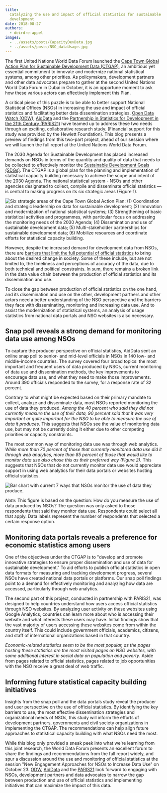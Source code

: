 ```yaml
---
title:
  Catalyzing the use and impact of official statistics for sustainable
  development
date: 2018-08-27
authors:
  - deirdre-appel
images:
  - ../assets/posts/CapacityDevData.jpg
  - ../assets/posts/NSO_dataUsage.jpg
---
```



The first United Nations World Data Forum launched the
[Cape Town Global Action Plan for Sustainable Development Data (CTGAP)](https://unstats.un.org/sdgs/hlg/cape-town-global-action-plan/),
an ambitious yet essential commitment to innovate and modernize national
statistical systems, among other priorities. As policymakers, development
partners and other data advocates prepare to gather at the second United Nations
World Data Forum in Dubai in October, it is an opportune moment to ask how these
various actors can effectively implement this Plan.

A critical piece of this puzzle is to be able to better support National
Statistical Offices (NSOs) in increasing the use and impact of official
statistics and facilitating better data dissemination strategies.
[Open Data Watch (ODW)](https://opendatawatch.com/),
[AidData](https://www.aiddata.org/) and the
[Partnership in Statistics for Development in the 21th Century (PARIS21)](https://paris21.org/)
have teamed up to address these two needs through an exciting, collaborative
research study. (Financial support for this study was provided by the Hewlett
Foundation). This blog presents a preview of findings from this two-part
project, ahead of our session where we will launch the full report at the United
Nations World Data Forum.

The 2030 Agenda for Sustainable Development has placed increased demands on NSOs
in terms of the quantity and quality of data that needs to be collected to
effectively monitor the
[Sustainable Development Goals (SDGs)](https://sustainabledevelopment.un.org/).
The CTGAP is a global plan for the planning and implementation of statistical
capacity building necessary to achieve the scope and intent of the 2030 Agenda.
The national statistical system - NSOs and other agencies designated to collect,
compile and disseminate official statistics — is central to making progress on
its six strategic areas (Figure 1).

<Box mb={3}>
  <Img
    fluid={props.images[0]}
    title="Figure 1: Six strategic areas of the Cape Town Global Action Plan."
    alt="Six strategic areas of the Cape Town Global Action Plan: (1) Coordination and strategic leadership on data for sustainable development; (2) Innovation and modernization of national statistical systems; (3) Strengthening of basic statistical activities and programmes, with particular focus on addressing the monitoring needs of the 2030 Agenda; (4) Dissemination and use of sustainable development data; (5) Multi-stakeholder partnerships for sustainable development data; (6) Mobilize resources and coordinate efforts for statistical capacity building."
  />
</Box>

However, despite the increased demand for development data from NSOs, there are
[barriers that limit the full potential of official statistics](https://www.aiddata.org/publications/avoiding-data-graveyards-insights-from-data-producers-users-in-three-countries)
to bring about the desired change in society. Some of these include, but are not
limited to, the timeliness and perceptions of accuracy of the data, due to both
technical and political constraints. In sum, there remains a broken link in the
data value chain between the production of official statistics and its
dissemination and use.

To close the gap between production of official statistics on the one hand, and
its dissemination and use on the other, development partners and other actors
need a better understanding of the NSO perspective and the barriers they face
with disseminating, monitoring and increasing data use. And to assist the
modernization of statistical systems, an analysis of usage statistics from
national data portals and NSO websites is also necessary.

## Snap poll reveals a strong demand for monitoring data use among NSOs

To capture the producer perspective on official statistics, AidData sent an
online snap poll to senior- and mid-level officials in NSOs in 140 low- and
middle-income countries. The survey covered four broad topics: the most
important and frequent users of data produced by NSOs, current monitoring of
data use and dissemination methods, the key improvements to encourage data use,
and what they need to make those improvements. Around 390 officials responded to
the survey, for a response rate of 32 percent.

Contrary to what might be expected based on their primary mandate to collect,
analyze and disseminate data, most NSOs reported monitoring the use of data they
produced. _Among the 40 percent who said they did not currently measure the use
of their data, 90 percent said that it was very important or quite important for
the NSO to be able to measure the use of data it produces._ This suggests that
NSOs see the value of monitoring data use, but may not be currently doing it
either due to other competing priorities or capacity constraints.

The most common way of monitoring data use was through web analytics. _While
more than 70 percent of those that currently monitored data use did it through
web analytics, more than 85 percent of those that would like to monitor data use
also chose this as their preferred way (Figure 2)._ This suggests that NSOs that
do not currently monitor data use would appreciate support in using web
analytics for their data portals or websites hosting official statistics.

<Box mb={3}>
  <Img
    fluid={props.images[1]}
    title="Figure 2: Current ways that NSOs monitor the use of data they produce."
    alt="Bar chart with current 7 ways that NSOs monitor the use of data they produce."
  />
</Box>

_Note_: This figure is based on the question: How do you measure the use of data
produced by NSOs? The question was only asked to those respondents that said
they monitor data use. Respondents could select all that apply. Data labels
represent the number of respondents that selected a certain response option.

## Monitoring data portals reveals a preference for economic statistics among users

One of the objectives under the CTGAP is to "develop and promote innovative
strategies to ensure proper dissemination and use of data for sustainable
development." To aid efforts to publish official statistics in open data formats
for measuring and tracking development progress, several NSOs have created
national data portals or platforms. Our snap poll findings point to a demand for
effectively monitoring and analyzing how data are accessed, particularly through
web analytics.

The second part of this project, conducted in partnership with PARIS21, was
designed to help countries understand how users access official statistics
through NSO websites. By analyzing user activity on these websites using Google
Analytics, countries can learn more about who is accessing their website and
what interests these users may have. Initial findings show that the vast
majority of users accessing these websites come from within the country itself.
This could include government officials, academics, citizens, and staff of
international organizations based in that country.

_Economic-related statistics seem to be the most popular, as the pages hosting
these statistics are the most visited pages on NSO websites, with some
additional interest in social data on population and poverty_. Aside from pages
related to official statistics, pages related to job opportunities with the NSO
receive a great deal of web traffic.

## Informing future statistical capacity building initiatives

Insights from the snap poll and the data portals study reveal the producer and
user perspective on the use of official statistics. By identifying the key
barriers to use, the most effective dissemination strategies and organizational
needs of NSOs, this study will inform the efforts of development partners,
governments and civil society organizations in implementing the CTGAP. The
recommendations can help align future approaches to statistical capacity
building with what NSOs need the most.

While this blog only provided a sneak peek into what we're learning from this
joint research, the World Data Forum presents an excellent forum to share the
findings and recommendations from the full report widely, and spur a discussion
around the use and monitoring of official statistics at the session "New
Engagement Approaches for NSOs to Increase Data Use" on October 23.
[ODW](https://opendatawatch.com/), [AidData](https://www.aiddata.org/) and the
[PARIS21](https://paris21.org/) look forward to engaging with NSOs, development
partners and data advocates to narrow the gap between production and use of
official statistics and implementing initiatives that can maximize the impact of
this data.
